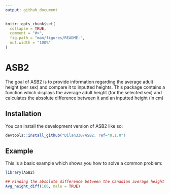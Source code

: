 ```yaml
---
output: github_document
---
```


<!-- README.md is generated from README.Rmd. Please edit that file -->

```r
knitr::opts_chunk$set(
  collapse = TRUE,
  comment = "#>",
  fig.path = "man/figures/README-",
  out.width = "100%"
)
```

# ASB2

<!-- badges: start -->
<!-- badges: end -->

The goal of ASB2 is to provide information regarding the average adult height (per sex) and compare it to inputted heights. This package contains a function which displays the average adult height (for the selected sex) and calculates the absolute difference between it and an inputted height (in cm)

## Installation

You can install the development version of ASB2 like so:

``` r
devtools::install_github("Dilan330/ASB2, ref="0.1.0")
```

## Example

This is a basic example which shows you how to solve a common problem:

```r
library(ASB2)

## Finding the absolute difference between the Canadian average height for a male and an inputted height (160 cm)
Avg_height_diff(160, male = TRUE)
```
